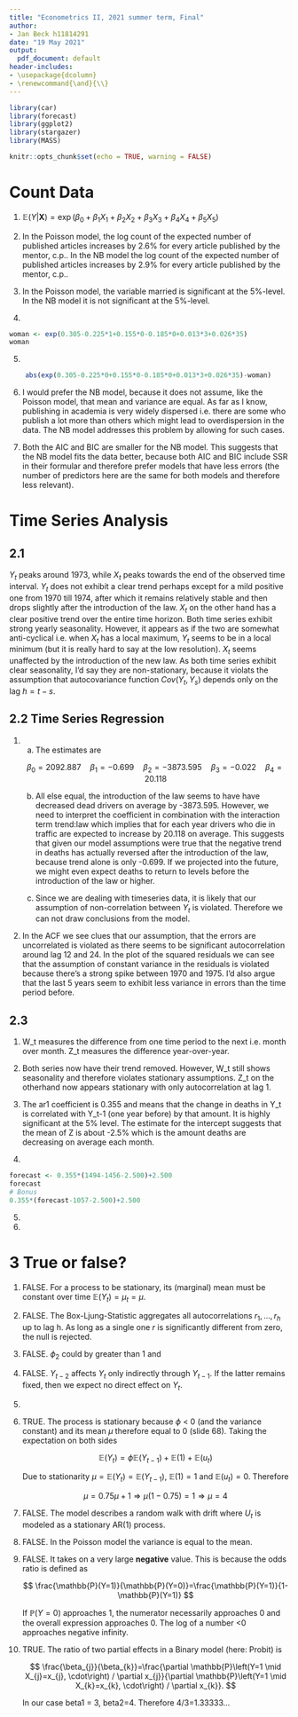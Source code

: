 ```yaml
---
title: "Econometrics II, 2021 summer term, Final"
author:
- Jan Beck h11814291
date: "19 May 2021"
output:
  pdf_document: default
header-includes:
- \usepackage{dcolumn}
- \renewcommand{\and}{\\}
---
```


```r
library(car)
library(forecast)
library(ggplot2)
library(stargazer)
library(MASS)

knitr::opts_chunk$set(echo = TRUE, warning = FALSE)
```

# **Count Data**

1)  $\mathbb{E}(Y|\boldsymbol{X})=\exp(\beta_{0}+\beta_{1} X_{1}+\beta_{2} X_{2}+\beta_{3} X_{3}+\beta_{4} X_{4}+\beta_{5} X_{5})$

2)  In the Poisson model, the log count of the expected number of published articles increases by 2.6% for every article published by the mentor, c.p.. In the NB model the log count of the expected number of published articles increases by 2.9% for every article published by the mentor, c.p..

3)  In the Poisson model, the variable married is significant at the 5%-level. In the NB model it is not significant at the 5%-level.

4)  

```r
woman <- exp(0.305-0.225*1+0.155*0-0.185*0+0.013*3+0.026*35)
woman
```

5)  

```r
    abs(exp(0.305-0.225*0+0.155*0-0.185*0+0.013*3+0.026*35)-woman)
```

6)  I would prefer the NB model, because it does not assume, like the Poisson model, that mean and variance are equal. As far as I know, publishing in academia is very widely dispersed i.e. there are some who publish a lot more than others which might lead to overdispersion in the data. The NB model addresses this problem by allowing for such cases.

7)  Both the AIC and BIC are smaller for the NB model. This suggests that the NB model fits the data better, because both AIC and BIC include SSR in their formular and therefore prefer models that have less errors (the number of predictors here are the same for both models and therefore less relevant).

# **Time Series Analysis**

## 2.1

$Y_t$ peaks around 1973, while $X_t$ peaks towards the end of the observed time interval. $Y_t$ does not exhibit a clear trend perhaps except for a mild positive one from 1970 till 1974, after which it remains relatively stable and then drops slightly after the introduction of the law. $X_t$ on the other hand has a clear positive trend over the entire time horizon. Both time series exhibit strong yearly seasonality. However, it appears as if the two are somewhat anti-cyclical i.e. when $X_t$ has a local maximum, $Y_t$ seems to be in a local minimum (but it is really hard to say at the low resolution). $X_t$ seems unaffected by the introduction of the new law. As both time series exhibit clear seasonality, I'd say they are non-stationary, because it violats the assumption that autocovariance function $Cov(Y_t,Y_s)$ depends only on the lag $h = t-s$.

## **2.2 Time Series Regression**

1)  a) The estimates are

    $$
    \beta_0=2092.887\quad\beta_1=-0.699\quad\beta_2=-3873.595\quad\beta_3=-0.022\quad\beta_4=20.118
    $$

    b) All else equal, the introduction of the law seems to have have decreased dead drivers on average by -3873.595. However, we need to interpret the coefficient in combination with the interaction term trend:law which implies that for each year drivers who die in traffic are expected to increase by 20.118 on average. This suggests that given our model assumptions were true that the negative trend in deaths has actually reversed after the introduction of the law, because trend alone is only -0.699. If we projected into the future, we might even expect deaths to return to levels before the introduction of the law or higher.

    c) Since we are dealing with timeseries data, it is likely that our assumption of non-correlation between $Y_t$ is violated. Therefore we can not draw conclusions from the model.

2)  In the ACF we see clues that our assumption, that the errors are uncorrelated is violated as there seems to be significant autocorrelation around lag 12 and 24. In the plot of the squared residuals we can see that the assumption of constant variance in the residuals is violated because there's a strong spike between 1970 and 1975. I'd also argue that the last 5 years seem to exhibit less variance in errors than the time period before.

## 2.3

1)  W_t measures the difference from one time period to the next i.e. month over month. Z_t measures the difference year-over-year.

2)  Both series now have their trend removed. However, W_t still shows seasonality and therefore violates stationary assumptions. Z_t on the otherhand now appears stationary with only autocorrelation at lag 1.

3)  The ar1 coefficient is 0.355 and means that the change in deaths in Y_t is correlated with Y_t-1 (one year before) by that amount. It is highly significant at the 5% level. The estimate for the intercept suggests that the mean of Z is about -2.5% which is the amount deaths are decreasing on average each month.

4)  
```r
forecast <- 0.355*(1494-1456-2.500)+2.500
forecast
# Bonus
0.355*(forecast-1057-2.500)+2.500
```


5)  

6)  



# 3 True or false?

1)  FALSE. For a process to be stationary, its (marginal) mean must be constant over time $\mathbb{E}\left(Y_{t}\right)=\mu_{t}=\mu$.

2)  FALSE. The Box-Ljung-Statistic aggregates all autocorrelations $r_1,...,r_h$ up to lag h. As long as a single one *r* is significantly different from zero, the null is rejected.

3)  FALSE. $\phi_2$ could by greater than 1 and

4)  FALSE. $Y_{t-2}$ affects $Y_{t}$ only indirectly through $Y_{t-1}$. If the latter remains fixed, then we expect no direct effect on $Y_{t}$.

5)  

6)  TRUE. The process is stationary because $\phi$ \< 0 (and the variance constant) and its mean $\mu$ therefore equal to 0 (slide 68). Taking the expectation on both sides

    $$
    \mathbb{E}\left(Y_{t}\right)=\phi \mathbb{E}\left(Y_{t-1}\right)+\mathbb{E}\left(1\right)+\mathbb{E}\left(u_{t}\right)
    $$

    Due to stationarity $\mu=\mathbb{E}\left(Y_{t}\right)=\mathbb{E}\left(Y_{t-1}\right)$, $\mathbb{E}\left(1\right)=1$ and $\mathbb{E}\left(u_{t}\right)=0$. Therefore

    $$
    \mu=0.75 \mu+1 \Rightarrow \mu(1-0.75)=1 \Rightarrow \mu=4
    $$

7)  FALSE. The model describes a random walk with drift where $U_t$ is modeled as a stationary AR(1) process.

8)  FALSE. In the Poisson model the variance is equal to the mean.

9)  FALSE. It takes on a very large **negative** value. This is because the odds ratio is defined as

    $$
    \frac{\mathbb{P}(Y=1)}{\mathbb{P}(Y=0)}=\frac{\mathbb{P}(Y=1)}{1-\mathbb{P}(Y=1)}
    $$

    If $\mathbb{P}(Y=0)$ approaches 1, the numerator necessarily approaches 0 and the overall expression approaches 0. The log of a number \<0 approaches negative infinity.

10) TRUE. The ratio of two partial effects in a Binary model (here: Probit) is

    $$
    \frac{\beta_{j}}{\beta_{k}}=\frac{\partial \mathbb{P}\left(Y=1 \mid X_{j}=x_{j}, \cdot\right) / \partial x_{j}}{\partial \mathbb{P}\left(Y=1 \mid X_{k}=x_{k}, \cdot\right) / \partial x_{k}}.
    $$

    In our case beta1 = 3, beta2=4. Therefore 4/3=1.33333...
